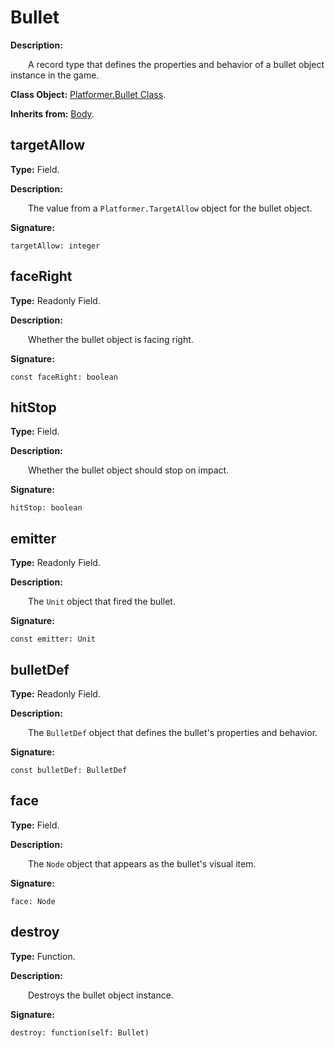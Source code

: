 
# Bullet

**Description:**

&emsp;&emsp;A record type that defines the properties and behavior of a bullet object instance in the game.

**Class Object:** [Platformer.Bullet Class](/docs/api/Class%20Object/Platformer/Bullet).

**Inherits from:** [Body](/docs/api/Class/Body).

## targetAllow

**Type:** Field.

**Description:**

&emsp;&emsp;The value from a `Platformer.TargetAllow` object for the bullet object.

**Signature:**
```tl
targetAllow: integer
```

## faceRight

**Type:** Readonly Field.

**Description:**

&emsp;&emsp;Whether the bullet object is facing right.

**Signature:**
```tl
const faceRight: boolean
```

## hitStop

**Type:** Field.

**Description:**

&emsp;&emsp;Whether the bullet object should stop on impact.

**Signature:**
```tl
hitStop: boolean
```

## emitter

**Type:** Readonly Field.

**Description:**

&emsp;&emsp;The `Unit` object that fired the bullet.

**Signature:**
```tl
const emitter: Unit
```

## bulletDef

**Type:** Readonly Field.

**Description:**

&emsp;&emsp;The `BulletDef` object that defines the bullet's properties and behavior.

**Signature:**
```tl
const bulletDef: BulletDef
```

## face

**Type:** Field.

**Description:**

&emsp;&emsp;The `Node` object that appears as the bullet's visual item.

**Signature:**
```tl
face: Node
```

## destroy

**Type:** Function.

**Description:**

&emsp;&emsp;Destroys the bullet object instance.

**Signature:**
```tl
destroy: function(self: Bullet)
```
